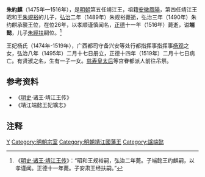 '''朱約麒'''（1475年—1516年），是[[明朝|明朝]]第五任靖江王，祖籍[[安徽|安徽]][[鳳陽|鳳陽]]，第四任靖江王昭和王[[朱規裕|朱規裕]]的儿子，[[弘治_(明朝)|弘治]]二年（1489年）朱规裕薨逝，弘治三年（1490年）朱约麒承襲王位，在位26年，以孝顺谨慎闻名，[[正德_(明朝)|正德]]十一年（1516年）薨逝，谥'''端懿'''，儿子[[朱經扶|朱經扶]]嗣位。<ref>《[[s:明史/卷118|明史·诸王·靖江王传]]》：“昭和王规裕嗣，弘治二年薨。子端懿王约麒嗣，以孝谨闻。正德十一年薨。子安肃王经扶嗣。”</ref>

王妃杨氏（1474年-1519年），广西都司守备兴安等处行都指挥事指挥事[[杨观|杨观]]之女，弘治八年（1495年）二月十七日册立，正德十四年（1519年）二月十七日病亡。有贤淑之名，生有一子一女。[[孝成敬皇后|慈寿皇太后]]等宫眷都派人前往吊祭。

{{Ahnentafel top}}<center>
{{ahnentafel-compact5
|boxstyle_1=background-color: #ff8000;
|boxstyle_2=background-color: #ff6700;
|boxstyle_3=background-color: #ff4e00;
|boxstyle_4=background-color: #ff3500;
|boxstyle_5=background-color: #ff1c00;
|1='''靖江端懿王朱約麒'''
|2='''父：'''靖江昭和王[[朱規裕|朱規裕]]
|3='''母：'''靖江昭和王妃林氏
|4='''祖父：'''（追封）靖江怀顺王[[朱相承|朱相承]]
|5='''祖母：'''靖江怀顺王妃谷氏
|6=
|7=
|8='''曾祖父：'''靖江庄简王[[朱佐敬|朱佐敬]]
|9='''曾祖母：'''靖江庄简王妃沈氏
|10=
|11=
|12=
|13=
|14=
|15=
|16='''高祖父：'''靖江悼僖王[[朱赞仪|朱赞仪]]
|17='''高祖母：'''靖江悼僖王夫人耿氏
|18=
|19=
|20=
|21=
|22=
|23=
|24=
|25=
|26=
|27=
|28=
|29=
|30=
|31=
}}</center>
{{ahnentafel bottom}}

{{start box}}
{{s-before|父昭和王[[朱規裕|朱規裕]]}}
{{s-title|[[明朝|明朝]][[明朝藩王列表_(仁祖系)|靖江王]]|1490年－1516年}}
{{s-after|子安肃王[[朱經扶|朱經扶]]}}
{{end box}}

==参考资料==
*《[[明史|明史]]·诸王·靖江王传》
*《靖江端懿王妃壙志》

==注释==
{{Reflist}}

[[Category:朱姓|Y]]
[[Category:明朝宗室|Category:明朝宗室]]
[[Category:明朝靖江國藩王|Category:明朝靖江國藩王]]
[[Category:諡端懿|Category:諡端懿]]